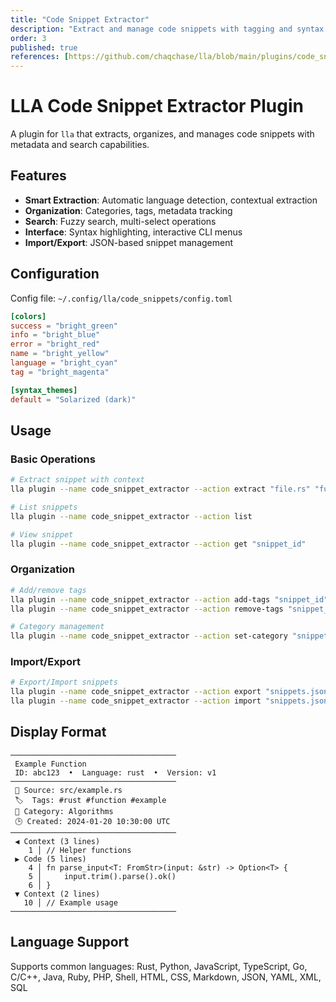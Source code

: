 ```yaml
---
title: "Code Snippet Extractor"
description: "Extract and manage code snippets with tagging and syntax highlighting support"
order: 3
published: true
references: [https://github.com/chaqchase/lla/blob/main/plugins/code_snippet_extractor]
---
```

# LLA Code Snippet Extractor Plugin

A plugin for `lla` that extracts, organizes, and manages code snippets with metadata and search capabilities.

## Features

- **Smart Extraction**: Automatic language detection, contextual extraction
- **Organization**: Categories, tags, metadata tracking
- **Search**: Fuzzy search, multi-select operations
- **Interface**: Syntax highlighting, interactive CLI menus
- **Import/Export**: JSON-based snippet management

## Configuration

Config file: `~/.config/lla/code_snippets/config.toml`

```toml
[colors]
success = "bright_green"
info = "bright_blue"
error = "bright_red"
name = "bright_yellow"
language = "bright_cyan"
tag = "bright_magenta"

[syntax_themes]
default = "Solarized (dark)"
```

## Usage

### Basic Operations

```bash
# Extract snippet with context
lla plugin --name code_snippet_extractor --action extract "file.rs" "function_name" 10 20 3

# List snippets
lla plugin --name code_snippet_extractor --action list

# View snippet
lla plugin --name code_snippet_extractor --action get "snippet_id"
```

### Organization

```bash
# Add/remove tags
lla plugin --name code_snippet_extractor --action add-tags "snippet_id" "tag1" "tag2"
lla plugin --name code_snippet_extractor --action remove-tags "snippet_id" "tag1"

# Category management
lla plugin --name code_snippet_extractor --action set-category "snippet_id" "category_name"
```

### Import/Export

```bash
# Export/Import snippets
lla plugin --name code_snippet_extractor --action export "snippets.json"
lla plugin --name code_snippet_extractor --action import "snippets.json"
```

## Display Format

```
─────────────────────────────────────
 Example Function
 ID: abc123  •  Language: rust  •  Version: v1
─────────────────────────────────────
 📂 Source: src/example.rs
 🏷️  Tags: #rust #function #example
 📁 Category: Algorithms
 🕒 Created: 2024-01-20 10:30:00 UTC
─────────────────────────────────────
 ◀ Context (3 lines)
    1 │ // Helper functions
 ▶ Code (5 lines)
    4 │ fn parse_input<T: FromStr>(input: &str) -> Option<T> {
    5 │     input.trim().parse().ok()
    6 │ }
 ▼ Context (2 lines)
   10 │ // Example usage
─────────────────────────────────────
```

## Language Support

Supports common languages: Rust, Python, JavaScript, TypeScript, Go, C/C++, Java, Ruby, PHP, Shell, HTML, CSS, Markdown, JSON, YAML, XML, SQL
